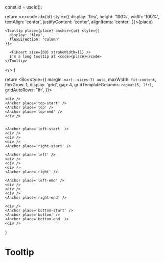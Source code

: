 
  const id = useId();

return <><code id={id} style={{
    display: 'flex',
    height: '100%',
    width: '100%',
    textAlign: 'center',
    justifyContent: 'center',
    alignItems: 'center',
  }}>{place}</code>

    <Tooltip place={place} anchor={id} style={{
      display: 'flex',
      flexDirection: 'column'
    }}>

      <FiHeart size={60} strokeWidth={1} />
      I'm a long tooltip at <code>{place}</code>
    </Tooltip>

  </>
}

  return <Box style={{
    margin: `var(--sizes-7) auto`,
    maxWidth: `fit-content`,
    flexGrow: 1,
    display: 'grid',
    gap: 4,
    gridTemplateColumns: `repeat(5, 1fr)`,
    gridAutoRows: '1fr',
  }}>

    <div />
    <Anchor place='top-start' />
    <Anchor place='top' />
    <Anchor place='top-end' />
    <div />


    <Anchor place='left-start' />
    <div />
    <div />
    <div />
    <Anchor place='right-start' />

    <Anchor place='left' />
    <div />
    <div />
    <div />
    <Anchor place='right' />

    <Anchor place='left-end' />
    <div />
    <div />
    <div />
    <Anchor place='right-end' />

    <div />
    <Anchor place='bottom-start' />
    <Anchor place='bottom' />
    <Anchor place='bottom-end' />
    <div />

  </Box>
}

# Tooltip

<Demo />

